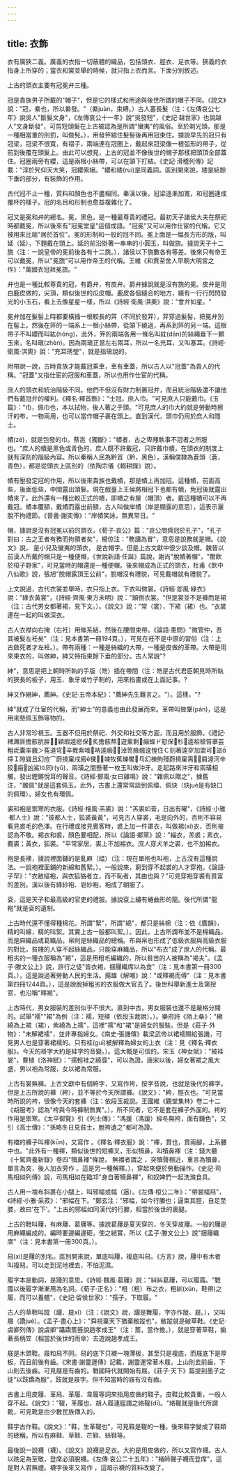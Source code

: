 ```yaml
---
---
---
```

title: 衣飾
---



衣有廣狹二義。廣義的衣指一切蔽體的織品，包括頭衣、脛衣、足衣等。狹義的衣指身上所穿的；當衣和裳並舉的時候，就只指上衣而言。下面分別敘述。

上古的頭衣主要有冠冕弁三種。

冠是貴族男子所戴的"帽子"，但是它的樣式和用途與後世所謂的帽子不同。《說文》說："冠，絭也，所以絭發。"（絭juàn，束縛。）古人蓄長髮（注：《左傳哀公七年》說吳人"斷髮文身"，《左傳哀公十一年》說"吳發短"，《史記·越世家》也說越人"文身斷發"，可剪短頭髮在上古被認為是所謂"蠻夷"的風俗。至於剃光頭，那是一種相當重的刑罰，叫做髡。），用發笄綰住髮髻後再用冠束住。據說早先的冠只有冠梁，冠梁不很寬，有褶子，兩端連在冠圈上，戴起來冠梁像一根弧形的帶子，從前到後覆在頭髮上。由此可以想見，上古的冠並不像後世的帽子那樣把頭頂全部蓋住。冠圈兩旁有纓，這是兩根小絲帶，可以在頷下打結。《史記·滑稽列傳》記載："淳於髠仰天大笑，冠纓索絕。"纓和緌(ruí)是同義詞。區別開來說，緌是結餘下垂的部分，有裝飾的作用。

古代冠不止一種，質料和顏色也不盡相同。秦漢以後，冠梁逐漸加寬，和冠圈連成覆杯的樣子。冠的名目和形制也愈益複雜化了。

冠又是冕和弁的總名。冕，黑色，是一種最尊貴的禮冠。最初天子諸侯大夫在祭祀時都戴冕，所以後來有"冠冕堂皇"這個成語。"冠冕"又可以用作仕宦的代稱，它又被用來比喻"居於首位"。冕的形制和一般的冠不同。冕上面是一幅長方形的版，叫延（延），下麵戴在頭上。延的前沿掛著一串串的小圓玉，叫做旒。據說天子十二旒（注：一說皇帝的冕前後各有十二旒。），諸侯以下旒數各有等差。後來只有帝王可以戴冕，所以"冕旒"可以用作帝王的代稱。王維《和賈至舍人早朝大明宮之作》："萬國衣冠拜冕旒。"

弁也是一種比較尊貴的冠，有爵弁，有皮弁。爵弁據說就是沒有旒的冕。皮弁是用白鹿皮做的，尖頂，類似後世的瓜皮帽。鹿皮各個縫合的地方，綴有一行行閃閃發光的小玉石，看上去像星星一樣，所以《詩經·衛風·淇奧》說："會弁如星。"

冕弁加在髮髻上時都要橫插一根較長的笄（不同於發笄），笄穿過髮髻，把冕弁別在髻上。然後在笄的一端系上一根小絲帶，從頷下繞過，再系到笄的另一端。這根帶子不叫纓而叫紘(hóng)，此外，笄的兩端各用一條名叫紞(dǎn)的絲繩垂下一顆玉來，名叫瑱(zhèn)。因為兩瑱正當左右兩耳，所以一名充耳，又叫塞耳。《詩經·衛風·淇奧》說："充耳琇瑩"，就是指瑱說的。

附帶說一說，古時貴族才能戴冠乘車，車有車蓋，所以古人以"冠蓋"為貴人的代稱。"冠蓋"又指仕宦的冠服和車蓋，所以也用作仕宦的代稱。

庶人的頭衣和統治階級不同。他們不但沒有財力制置冠弁，而且統治階級還不讓他們有戴冠弁的權利。《釋名·釋首飾》："士冠，庶人巾。"可見庶人只能戴巾。《玉篇》："巾，佩巾也，本以拭物，後人著之于頭。"可見庶人的巾大約就是勞動時擦汗的布，一物兩用，也可以當作帽子裹在頭上。直到漢代，頭巾仍用於庶人和隱士。

幘(zé)，就是包發的巾。蔡邕《獨斷》："幘者，古之卑賤執事不冠者之所服也。"庶人的幘是黑色或青色的，庶人既不許戴冠，只許戴巾幘，在頭衣的制度上就有深刻的階級內容。所以秦稱人民為黔首（黔，黑色），漢稱僕隸為蒼頭（蒼，青色），都是從頭衣上區別的（依陶宗儀《輟耕錄》說）。

幘有壓發定冠的作用，所以後來貴族也戴幘，那是幘上再加冠。這種幘，前面高些，後面低些，中間露出頭髮。現在戲臺上王侯將相冠下也都有幘，免冠後就露出幘來了。此外還有一種比較正式的幘，即幘之有屋（帽頂）者。戴這種幘可以不再戴冠。幘本覆額，戴幘而露出前額，古人叫做岸幘（岸是顯露的意思），這表示灑脫不拘禮節。《晉書·謝奕傳》："岸幘笑詠，無異常日。"

帽，據說是沒有冠冕以前的頭衣，《荀子·哀公》篇："哀公問舜冠於孔子"，"孔子對曰：古之王者有務而拘領者矣"，楊倞注："務讀為冒"，意思是說務就是帽。《說文》說， 是小兒及蠻夷的頭衣， 是古帽字。但是上古文獻中很少談及帽。魏晉以前漢人所戴的帽只是一種便帽，《世說新語·任誕》篇說，謝尚"脫幘著帽"，"酣飲於桓子野家"，可見當時的帽還是一種便帽。後來帽成為正式的頭衣，杜甫《飲中八仙歌》說，張旭"脫帽露頂王公前"，脫帽沒有禮貌，可見戴帽就有禮貌了。

上文說過，古代衣裳並舉時，衣只指上衣。下衣叫做裳。《詩經·邶風·綠衣》說："綠衣黃裳"，《詩經·齊風·東方未明》說："顛倒衣裳。"但是裳並不是褲而是裙（注：古代男女都著裙，見下文。）。《說文》說："常（裳），下裙（裙）也。"衣裳連在一起的叫做深衣。

古人衣襟向右掩（右衽）用絛系結，然後在腰間束帶。《論語·憲問》"微管仲，吾其被髮左衽矣"（注：見本書第一冊194頁。），可見在衽不是中原的習俗（注：上古斂死者才左衽。）。帶有兩種：一種是絲織的大帶，一種是皮做的革帶。大帶是用來束衣的，叫做紳，紳又特指束餘下垂的部分。古人常說"?

紳"，意思是把上朝時所執的手版（笏）插在帶間（注：笏是古代君臣朝見時所執的狹長的板子，用玉、象牙或竹子制的，用來指畫或在上面記事。?

紳又作縉紳，薦紳。《史記·五帝本紀》："薦紳先生難言之。"）。這樣，"?

紳"就成了仕宦的代稱，而"紳士"的意義也由此發展而來。革帶叫做鞶(pán)，這是用來懸佩玉飾等物的。

古人非常珍視玉。玉器不但用於祭祀、外交和社交等方面，而且用於服飾。《禮記·裨濉匪擔骸肮胖穎嘏逵瘛保炙擔骸熬遊薰剩癲蝗ド懟保杉逵袷槍笞搴芸粗氐囊率巍＞菟道穹辛教紫嗤呐逵瘢淖笥腋髖逡惶住Ｃ刻著逵穸加盟可盜擰Ｉ隙聳且幻痘⌒蔚撓窠戌瘢ê猓竦牧蕉爍饜乓幻棟朐殘蔚撓窠需屑渥河辛狡瘢凶鯊⒑同r(yǔ)，兩璜之間懸著一枚玉叫做沖牙。走起路來沖牙和兩璜相觸，發出鏗鏘悅耳的聲音。《詩經·鄭風·女曰雞鳴》說："雜佩以贈之"，據舊注，"雜佩"就是這套佩玉。此外，古書上還常常談到佩環、佩玦（玦jué是有缺口的佩環）。婦女也有環佩。

裘和袍是禦寒的衣服。《詩經·檜風·羔裘》說："羔裘如膏，日出有曜"，《詩經·小雅·都人士》說："彼都人士，狐裘黃黃"，可見古人穿裘，毛是向外的，否則不容易看見裘毛的色澤。在行禮或接見賓客時，裘上加一件罩衣，叫做裼(xí)衣，否則被認為不敬。裼衣和裘，顏色要相配，所以《論語·鄉黨》說："緇衣，羔裘；素衣，麑裘；黃衣，狐裘。"平常家居，裘上不加裼衣。庶人穿犬羊之裘，也不加裼衣。

袍是長襖，據說裡面鋪的是亂麻（緼）（注：現在單袍也叫袍，上古沒有這種說法。一說袍裡面鋪的新綿和舊絮。）。一般說來，窮到穿不起裘的人才穿袍。《論語·子罕》："衣敝緼袍，與衣狐貉者立，而不恥者，其由也與？"可見穿袍穿裘有貧富的差別。漢以後有絳紗袍、皂紗袍，袍成了朝服了。

袞，這是天子和最高級的官吏的禮服。據說袞上繡有蜷曲形的龍。後代所謂"龍袍"就是袞的遺制。

上古時代還不懂得種棉花。所謂"絮"，所謂"綿"，都只是絲棉（注：依《廣韻》，精的叫綿，精的叫絮。其實上古一般都叫絮。）。因此，上古所謂布並不是棉織品，而是麻織品或葛織品。帛則是絲織品的總稱。布與帛也形成了低級衣服與高級衣服的對比，貧賤的人穿不起絲織品，只能穿麻織品，所以"布衣"成了庶人的代稱。最粗劣的一種衣服稱為"褐"，這是用粗毛編織的，所以貧苦的人被稱為"褐夫"。《孟子·滕文公上》說，許行之徒"皆衣褐，捆屨織席以為食"（注：見本書第一冊300頁。），這是說過著勞動人民的生活。揚雄《解嘲》說："或釋褐而傅"（注：見本書第四冊1244頁。），這是說脫掉粗劣的衣服做大官去了。後世科舉新進士及第授官，也沿稱"釋褐"。

上古時代，男女服裝的差別似乎不很大。直到中古，男女服裝也還不是嚴格分開的。試舉"襦""裙"為例（注：襦，短襖（依段玉裁說）。）。樂府詩《陌上桑》："緗綺為上裙（裙），紫綺為上襦"，這裡"襦"和"裙"是婦女的服裝。但是《莊子·外物》："未解裙襦"，並非專指婦女。《南史·張譏傳》載梁武帝以裙襦賜給張譏，可見男人也是穿著裙襦的。只有袿(guī)被解釋為婦女的上衣（注：見《釋名·釋衣服》。今天的褂字大約是絓字的音變。）。這大概是可信的。宋玉《神女賦》："被袿裳"，曹植《洛神賦》："揚輕袿之綺靡"，可以為證。唐宋以後，婦女著裙之風大盛，男以袍為常服，女以裙為常服。

上古有裳無褲。上古文獻中有個絝字，又寫作袴，按字音說，也就是後代的褲字。但是上古所說的褲（絝），並不等於今天所謂褲。《說文》："絝，脛衣也。"可見當時所說的袴，很像今天的套褲（注：依段玉裁說。王國維《觀堂集林》卷二十二《胡服考》認為"袴與今時褲制無異"。），所不同者，它不是套在褲子外面的。袴的作用是禦寒。《太平御覽》引《列士傳》："馮援（馮諼）經冬無袴，面有饑色"，又引《高士傳》："孫略冬日見貧士，脫袴遺之"都可為證。

有襠的褲子叫褌(kūn)，又寫作 。《釋名·釋衣服》說："褌，貫也，貫兩腳，上系腰中也。"此外有一種褌，類似後世的短褲叉，形似犢鼻，叫犢鼻褌（注：錢大聽《十駕齊養新錄》卷四"犢鼻褌"條說， 無襠者謂之 ，突犢聲相近，重言為犢鼻，單言為突，後人加衣旁作 。這是另一種解釋。），穿起來便於勞動操作。《史記·司馬相如列傳》說，司馬相如在臨邛"身自著犢鼻褌"，和奴婢們一起洗滌食具。

古人用一塊布斜裹在小腿上，叫邪幅或幅（逼）。《左傳·桓公二年》："帶裳幅舄"，《詩經·小雅·采菽》："邪幅在下。"鄭玄注："邪幅，如今行縢也；逼束其脛，自足至膝，故曰'在下'。"上古的邪幅如同漢代的行縢，相當於後世的裹腿。

上古的鞋叫屨，有麻屨、葛屨等。據說葛屨是夏天穿的，冬天穿皮屨。一般的屨是用麻繩編成的。編時要邊編邊砸，使之結實，所以《孟子·滕文公上》說"捆屨織席"（注：見本書第一冊300頁。）。

舄(xì)是屨的別名。區別開來說，單底叫屨，複底叫舄。《方言》說，屨中有木者叫複舄，可以走到泥地裡去，不怕泥濕。

履字本是動詞，是踐的意思。《詩經·魏風·葛屨》說："糾糾葛屨，可以履霜。"戰國以後履字漸漸用為名詞。《荀子·正名》："粗（粗）布之衣，粗紃(xún，鞋帶)之履，而可以養體"，《史記·留侯世家》："孺子，下取履。"

古人的草鞋叫蹤（躧、屣xǐ）（注：《說文》說，躧是舞履，字亦作蹝、屣。），又叫屩（蹻jué）。《孟子·盡心上》："舜視棄天下猶棄敝蹤也"，敝蹤就是破草鞋。《史記·虞卿列傳》說虞卿"躡蹻簷簦說趙孝成王"（注：簷，當作擔。），就是穿著草鞋，掮著長柄笠（相當於後世的雨傘）去遊說趙孝成王。

屐是木頭鞋。屐和舄不同。舄的底下只襯一塊薄板，甚至只是複底，而屐底下是厚板，而且前後有齒。《宋書·謝靈運傳》記載，謝靈運常著木屐，上山則去前齒，下山則去後齒。可見屐是有齒的。戰國時代就開始有屐。《莊子·天下》篇提到墨子之徒"以跂蹻為服"，跂就是屐字。但不知當時的屐有沒有齒。

古書上用皮屨、革舄、革履、韋履等詞來指用皮做的鞋子。皮鞋比較貴重，一般人穿不起。《說文》："鞮，革履也，胡人履連脛謂之絡鞮(dī)。"絡鞮就是後代所謂靴，可見靴是由少數民族傳入的。

鞋字古作鞋。《說文》："鞋，生革鞮也"，可見鞋是鞮的一種。後來鞋字變成了鞋類的總稱，所以有麻鞋、草鞋、芒鞋、絲鞋等。

最後說一說襪（襪）。《說文》說襪是足衣。大約是用皮做的，所以又寫作襪。古人以跣足為至敬，登席必須脫襪。《左傳·哀公二十五年》："褚師聲子襪而登席"，這是對人君無禮。襪字後來又寫作 ，這暗示襪的質料改變了。
